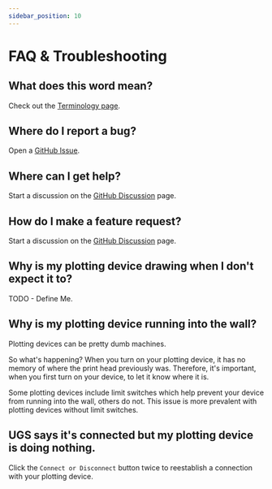 ```yaml
---
sidebar_position: 10
---
```


# FAQ & Troubleshooting

## What does this word mean?

Check out the [Terminology page](./terminology).

## Where do I report a bug?

Open a [GitHub Issue](https://github.com/TravisBumgarner/gcode2dplotterart/issues).

## Where can I get help?

Start a discussion on the [GitHub Discussion](https://github.com/TravisBumgarner/gcode2dplotterart/discussions) page.

## How do I make a feature request?

Start a discussion on the [GitHub Discussion](https://github.com/TravisBumgarner/gcode2dplotterart/discussions) page.

## Why is my plotting device drawing when I don't expect it to?

TODO - Define Me.

## Why is my plotting device running into the wall?

Plotting devices can be pretty dumb machines. 

So what's happening? When you turn on your plotting device, it has no memory of where the print head previously was. Therefore, it's important, when you first turn on your device, to let it know where it is. 

Some plotting devices include limit switches which help prevent your device from running into the wall, others do not. This issue is more prevalent with plotting devices without limit switches.



## UGS says it's connected but my plotting device is doing nothing.

Click the `Connect or Disconnect` button twice to reestablish a connection with your plotting device.